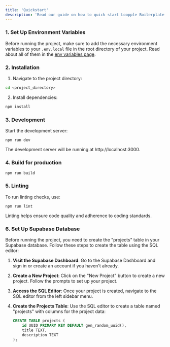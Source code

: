 ```yaml
---
title: 'Quickstart'
description: 'Read our guide on how to quick start Loopple Boilerplate'
---
```


### 1. Set Up Environment Variables

Before running the project, make sure to add the necessary environment variables to your `.env.local` file in the root directory of your project. Read about all of them in the [env variables page](/env-variables).


### 2. Installation

1. Navigate to the project directory:

```bash
cd <project_directory>
```

2. Install dependencies:

```bash
npm install
```

### 3. Development

Start the development server:

```
npm run dev
```

The development server will be running at http://localhost:3000.


### 4. Build for production

```
npm run build
```

### 5. Linting

To run linting checks, use:

```
npm run lint
```

Linting helps ensure code quality and adherence to coding standards.


### 6. Set Up Supabase Database

Before running the project, you need to create the "projects" table in your Supabase database. Follow these steps to create the table using the SQL editor:

1. **Visit the Supabase Dashboard**: Go to the Supabase Dashboard and sign in or create an account if you haven't already.

2. **Create a New Project**: Click on the "New Project" button to create a new project. Follow the prompts to set up your project.

3. **Access the SQL Editor**: Once your project is created, navigate to the SQL editor from the left sidebar menu.

4. **Create the Projects Table**: Use the SQL editor to create a table named "projects" with columns for the project data:

   ```sql
   CREATE TABLE projects (
       id UUID PRIMARY KEY DEFAULT gen_random_uuid(),
       title TEXT,
       description TEXT
   );
